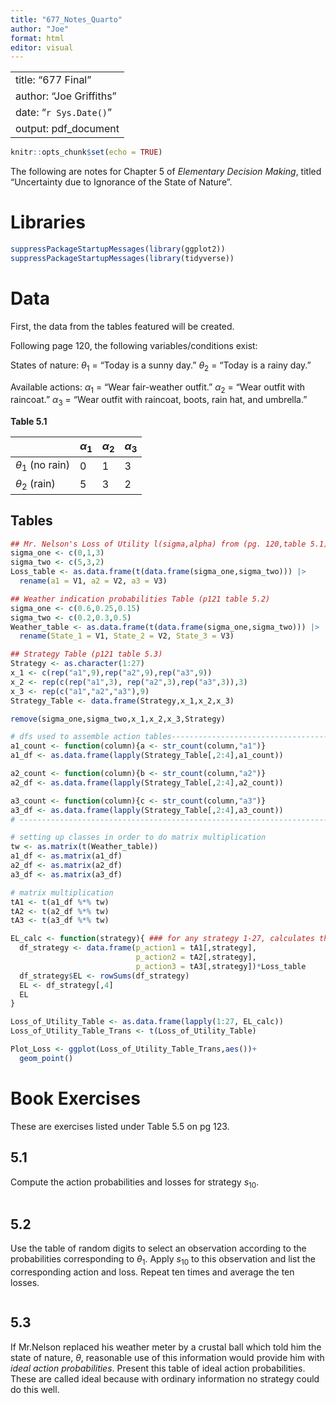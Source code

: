 ```yaml
---
title: "677_Notes_Quarto"
author: "Joe"
format: html
editor: visual
---
```


---
title: "677 Final"
author: "Joe Griffiths"
date: "`r Sys.Date()`"
output: pdf_document
---

```r
knitr::opts_chunk$set(echo = TRUE)
```

The following are notes for Chapter 5 of *Elementary Decision Making*, titled "Uncertainty due to Ignorance of the State of Nature".

# Libraries
```r
suppressPackageStartupMessages(library(ggplot2))
suppressPackageStartupMessages(library(tidyverse))
```

# Data
First, the data from the tables featured will be created.

Following page 120, the following variables/conditions exist:

States of nature:
$\theta_1$ = "Today is a sunny day."
$\theta_2$ = "Today is a rainy day."

Available actions:
$\alpha_1$ = "Wear fair-weather outfit."
$\alpha_2$ = "Wear outfit with raincoat."
$\alpha_3$ = "Wear outfit with raincoat, boots, rain hat, and umbrella."

**Table 5.1**

|                    |$\alpha_1$|$\alpha_2$|$\alpha_3$|
|--------------------|----------|----------|----------|
|$\theta_1$ (no rain)|0         |1         |3         |
|$\theta_2$ (rain)   |5         |3         |2         |

## Tables
```r
## Mr. Nelson's Loss of Utility l(sigma,alpha) from (pg. 120,table 5.1)
sigma_one <- c(0,1,3)
sigma_two <- c(5,3,2)
Loss_table <- as.data.frame(t(data.frame(sigma_one,sigma_two))) |> 
  rename(a1 = V1, a2 = V2, a3 = V3)

## Weather indication probabilities Table (p121 table 5.2)
sigma_one <- c(0.6,0.25,0.15)
sigma_two <- c(0.2,0.3,0.5)
Weather_table <- as.data.frame(t(data.frame(sigma_one,sigma_two))) |> 
  rename(State_1 = V1, State_2 = V2, State_3 = V3)

## Strategy Table (p121 table 5.3)
Strategy <- as.character(1:27)
x_1 <- c(rep("a1",9),rep("a2",9),rep("a3",9))
x_2 <- rep(c(rep("a1",3), rep("a2",3),rep("a3",3)),3)
x_3 <- rep(c("a1","a2","a3"),9)
Strategy_Table <- data.frame(Strategy,x_1,x_2,x_3)

remove(sigma_one,sigma_two,x_1,x_2,x_3,Strategy)

# dfs used to assemble action tables--------------------------------------
a1_count <- function(column){a <- str_count(column,"a1")}
a1_df <- as.data.frame(lapply(Strategy_Table[,2:4],a1_count))

a2_count <- function(column){b <- str_count(column,"a2")}
a2_df <- as.data.frame(lapply(Strategy_Table[,2:4],a2_count))

a3_count <- function(column){c <- str_count(column,"a3")}
a3_df <- as.data.frame(lapply(Strategy_Table[,2:4],a3_count))
# ------------------------------------------------------------------------

# setting up classes in order to do matrix multiplication
tw <- as.matrix(t(Weather_table))
a1_df <- as.matrix(a1_df)
a2_df <- as.matrix(a2_df)
a3_df <- as.matrix(a3_df)

# matrix multiplication
tA1 <- t(a1_df %*% tw)
tA2 <- t(a2_df %*% tw)
tA3 <- t(a3_df %*% tw)

EL_calc <- function(strategy){ ### for any strategy 1-27, calculates the EL for sit. 1 and 2
  df_strategy <- data.frame(p_action1 = tA1[,strategy],
                            p_action2 = tA2[,strategy],
                            p_action3 = tA3[,strategy])*Loss_table
  df_strategy$EL <- rowSums(df_strategy)
  EL <- df_strategy[,4]
  EL
}

Loss_of_Utility_Table <- as.data.frame(lapply(1:27, EL_calc))
Loss_of_Utility_Table_Trans <- t(Loss_of_Utility_Table)

Plot_Loss <- ggplot(Loss_of_Utility_Table_Trans,aes())+
  geom_point()

```

# Book Exercises
These are exercises listed under Table 5.5 on pg 123.

## 5.1
Compute the action probabilities and losses for strategy $s_{10}$.

```r

```

## 5.2 
Use the table of random digits to select an observation according to the probabilities corresponding to $\theta_1$. Apply $s_{10}$ to this observation and list the corresponding action and loss. Repeat ten times and average the ten losses.

```r

```

## 5.3
If Mr.Nelson replaced his weather meter by a crustal ball which told him the state of nature, $\theta$, reasonable use of this information would provide him with *ideal action probabilities*. Present this table of ideal action probabilities. These are called ideal because with ordinary information no strategy could do this well.

```r

```
